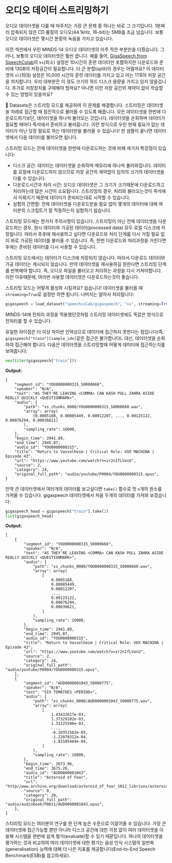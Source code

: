 #  오디오 데이터 스트리밍하기

오디오 데이터셋을 다룰 때 마주치는 가장 큰 문제 중 하나는 바로 그 크기입니다. 1분짜리 압축되지 않은 CD 품질의 오디오(44.1kHz, 16-bit)는 5MB를 조금 넘습니다. 보통 오디오 데이터셋은 몇시간 분량의 녹음을 가지고 있습니다.

이전 섹션에서 우린 MINDS-14 오디오 데이터셋의 아주 작은 부분만을 다뤘습니다. 그러나, 보통의 오디오 데이터셋은 훨씬 큽니다.
예를 들어, [GigaSpeech from SpeechColab](https://huggingface.co/datasets/speechcolab/gigaspeech)의 `xs`(최소) 설정은 10시간의 훈련 데이터만 포함하지만 다운로드와 준비에 13GB의 저장공간이 필요합니다. 더 큰 분할(split)의 경우는 어떨까요? 이 데이터셋의 `xl`(최대) 설정은 10,000 시간의 훈련 데이터를 가지고 있고 이는 1TB의 저장 공간을 차지합니다. 우리 대부분은 이 정도 크기의 하드 디스크 용량을 가지고 있지 않을겁니다. 추가로 저장장치를 구매해야 할까요? 아니면 이런 저장 공간의 제약이 없이 학습할 수 있는 방법이 있을까요?

 🤗 Datasets은 스트리밍 모드를 제공하여 이 문제를 해결합니다. 스트리밍은 데이터셋을 차례로 접근할 때 점진적으로 불러올 수 있도록 해줍니다. 모든 데이터셋을 한번에 다운로드하기보단, 데이터셋을 하나씩 불러오는 것입니다.
 데이터셋을 순회하며 데이터가 필요할 때마다 즉석에서 준비하고 불러옵니다. 이런 방식으로 우린 현재 필요가 없는 데이터가 아닌 당장 필요로 하는 데이터만을 불러올 수 있습니다!
한 샘플이 끝나면 데이터셋에서 다음 데이터를 불러오면 됩니다.

스트리밍 모드는 전체 데이터셋을 한번에 다운로드하는 것에 비해 세가지 특장점이 있습니다:

* 디스크 공간: 데이터는 데이터셋을 순회하며 메모리에 하나씩 불러와집니다. 데이터를 로컬에 다운로드하지 않으므로 저장 공간의 제약없이 임의의 크기의 데이터셋을 다룰 수 있습니다.
* 다운로드시간과 처리 시간: 오디오 데이터셋은 그 크기가 크기때문에 다운로드하고 처리하는데 많은 시간이 소요됩니다. 스트리밍의 경우, 처리와 불러오는것이 즉석에서 이뤄지기 때문에 데이터가 준비되는대로 시작할 수 있습니다.
* 실험의 간편함: 전체 데이터셋을 다운로드받을 필요 없이 몇개의 데이터에 대해 여러분의 스크립트가 잘 작동하는지 실험하기 쉽습니다.

스트리밍 모드에는 한가지 주의사항이 있습니다. 스트리밍이 아닌 전체 데이터셋을 다운로드하는 경우, 원시 데이터와 가공된 데이터(processed data) 모두 로컬 디스크에 저장됩니다. 따라서 추후에 재사용하고 싶다면 다운로드와 처리 단계를 다시 거칠 필요 없이 바로 가공된 데이터를 불러올 수 있습니다. 즉, 한번 다운로드와 처리과정을 거친다면 후에는 준비된 데이터를 다시 사용할 수 있습니다.

스트리밍 모드에서는 데이터가 디스크에 저장되지 않습니다. 따라서 다운로드 데이터와 가공 데이터는 캐시되지 않습니다. 만약 데이터셋을 재사용하길 원한다면 스트리밍 단계를 반복해야 합니다. 즉, 오디오 파일을 불러오고 처리하는 과정을 다시 거쳐야합니다. 이런 이유때문에, 여러번 사용할 데이터셋은 다운로드하는것이 좋습니다.

스트리밍 모드는 어떻게 활성화 시킬까요? 쉽습니다! 데이터셋을 불러올 때 `streaming=True`로 설정만 하면 됩니다. 나머지는 알아서 처리됩니다:

```py
gigaspeech = load_dataset("speechcolab/gigaspeech", "xs", streaming=True)
```

MINDS-14에 전처리 과정을 적용했던것처럼 스트리밍 데이터셋에도 똑같은 방식으로 전처리를 할 수 있습니다.

유일한 차이점은 더 이상 파이썬 인덱싱으로 데이터에 접근하지 못한다는 점입니다(즉, `gigaspeech["train"][sample_idx]`같은 접근은 불가합니다).
대신, 데이터셋을 순회하여 접근해야 합니다. 다음은 데이터셋을 스트리밍할때 어떻게 데이터에 접근하는지를 보여줍니다:

```py
next(iter(gigaspeech["train"]))
```

**Output:**
```out
{
    "segment_id": "YOU0000000315_S0000660",
    "speaker": "N/A",
    "text": "AS THEY'RE LEAVING <COMMA> CAN KASH PULL ZAHRA ASIDE REALLY QUICKLY <QUESTIONMARK>",
    "audio": {
        "path": "xs_chunks_0000/YOU0000000315_S0000660.wav",
        "array": array(
            [0.0005188, 0.00085449, 0.00012207, ..., 0.00125122, 0.00076294, 0.00036621]
        ),
        "sampling_rate": 16000,
    },
    "begin_time": 2941.89,
    "end_time": 2945.07,
    "audio_id": "YOU0000000315",
    "title": "Return to Vasselheim | Critical Role: VOX MACHINA | Episode 43",
    "url": "https://www.youtube.com/watch?v=zr2n1fLVasU",
    "source": 2,
    "category": 24,
    "original_full_path": "audio/youtube/P0004/YOU0000000315.opus",
}
```

만약 큰 데이터셋에서 여러개의 데이터를 보고싶다면 `take()` 함수로 첫 `n`개의 원소를 가져올 수 있습니다. gigaspeech 데이터셋에서 처음 두개의 데이터를 가져와 보겠습니다:

```py
gigaspeech_head = gigaspeech["train"].take(2)
list(gigaspeech_head)
```

**Output:**
```out
[
    {
        "segment_id": "YOU0000000315_S0000660",
        "speaker": "N/A",
        "text": "AS THEY'RE LEAVING <COMMA> CAN KASH PULL ZAHRA ASIDE REALLY QUICKLY <QUESTIONMARK>",
        "audio": {
            "path": "xs_chunks_0000/YOU0000000315_S0000660.wav",
            "array": array(
                [
                    0.0005188,
                    0.00085449,
                    0.00012207,
                    ...,
                    0.00125122,
                    0.00076294,
                    0.00036621,
                ]
            ),
            "sampling_rate": 16000,
        },
        "begin_time": 2941.89,
        "end_time": 2945.07,
        "audio_id": "YOU0000000315",
        "title": "Return to Vasselheim | Critical Role: VOX MACHINA | Episode 43",
        "url": "https://www.youtube.com/watch?v=zr2n1fLVasU",
        "source": 2,
        "category": 24,
        "original_full_path": "audio/youtube/P0004/YOU0000000315.opus",
    },
    {
        "segment_id": "AUD0000001043_S0000775",
        "speaker": "N/A",
        "text": "SIX TOMATOES <PERIOD>",
        "audio": {
            "path": "xs_chunks_0000/AUD0000001043_S0000775.wav",
            "array": array(
                [
                    1.43432617e-03,
                    1.37329102e-03,
                    1.31225586e-03,
                    ...,
                    -6.10351562e-05,
                    -1.22070312e-04,
                    -1.83105469e-04,
                ]
            ),
            "sampling_rate": 16000,
        },
        "begin_time": 3673.96,
        "end_time": 3675.26,
        "audio_id": "AUD0000001043",
        "title": "Asteroid of Fear",
        "url": "http//www.archive.org/download/asteroid_of_fear_1012_librivox/asteroid_of_fear_1012_librivox_64kb_mp3.zip",
        "source": 0,
        "category": 28,
        "original_full_path": "audio/audiobook/P0011/AUD0000001043.opus",
    },
]
```

스티리밍 모드는 여러분의 연구를 한 단계 높은 수준으로 이끌어줄 수 있습니다. 가장 큰 데이터셋에 접근가능할 뿐만 아니라 디스크 공간에 대한 걱정 없이 여러 데이터셋을 이용해 시스템을 한번에 쉽게 평가(evaluate)할 수 있기 때문입니다.
하나의 데이터셋을 평가하는 것과 비교하여 여러 데이터셋에 대한 평가는 음성 인식 시스템의 일반화(generalisation) 능력에 대해 더 나은 지표를 제공합니다(End-to-End Speech Benchmark(ESB)를 참고하세요).
